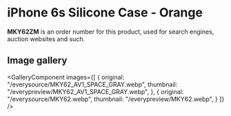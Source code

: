 
# iPhone 6s Silicone Case - Orange

<Callout type='info' emoji='👉🏻'>**MKY62ZM** is an order number for this product, used for search engines, auction websites and such.</Callout>

## Image gallery

<GalleryComponent
    images={[
      {
        original: "/everysource/MKY62_AV1_SPACE_GRAY.webp",
        thumbnail: "/everypreview/MKY62_AV1_SPACE_GRAY.webp",
      },
      {
        original: "/everysource/MKY62.webp",
        thumbnail: "/everypreview/MKY62.webp",
      }
    ]}
  />
